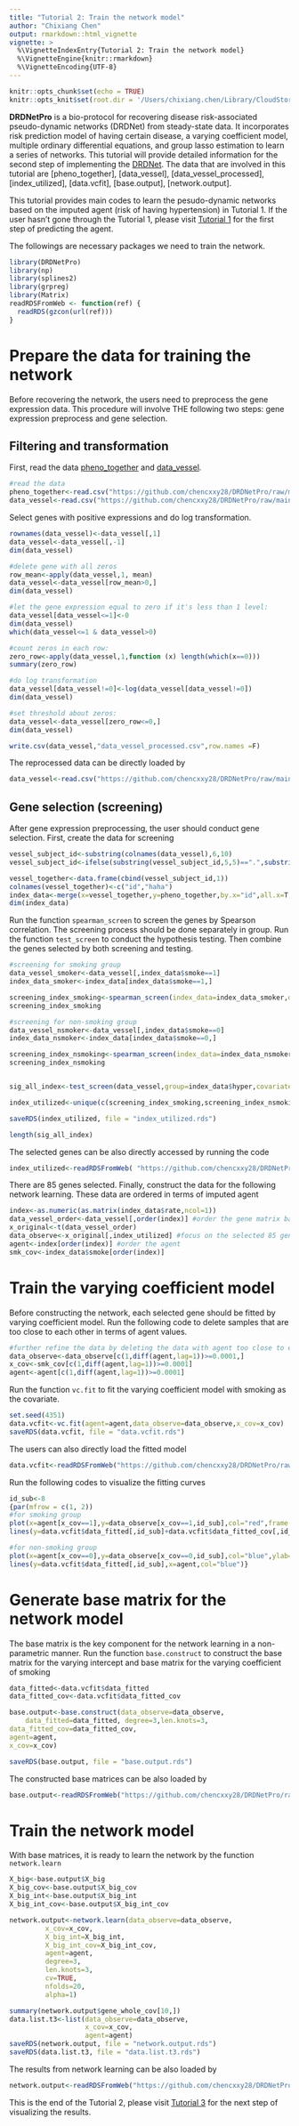 ```yaml
---
title: "Tutorial 2: Train the network model"
author: "Chixiang Chen"
output: rmarkdown::html_vignette
vignette: >
  %\VignetteIndexEntry{Tutorial 2: Train the network model}
  %\VignetteEngine{knitr::rmarkdown}
  %\VignetteEncoding{UTF-8}
---
```


```r
knitr::opts_chunk$set(echo = TRUE)
knitr::opts_knit$set(root.dir = '/Users/chixiang.chen/Library/CloudStorage/OneDrive-UniversityofMarylandSchoolofMedicine/packages/DRDNetPro/vignettes/data')
```

**DRDNetPro** is a bio-protocol for recovering disease risk-associated pseudo-dynamic networks (DRDNet) from steady-state data. It incorporates risk prediction model of having certain disease, a varying coefficient model, multiple ordinary differential equations, and group lasso estimation to learn a series of networks. This tutorial will provide detailed information for the second step of implementing the [DRDNet](https://academic.oup.com/bioinformatics/article-abstract/38/9/2481/6537533). The data that are involved in this tutorial are [pheno_together], [data_vessel], [data_vessel_processed], [index_utilized], [data.vcfit], [base.output], [network.output]. 

This tutorial provides main codes to learn the pesudo-dynamic networks based on the imputed agent (risk of having hypertension) in Tutorial 1. If the user hasn't gone through the Tutorial 1, please visit [Tutorial 1](https://chencxxy28.github.io/DRDNetPro/articles/web/Tutorial1.html) for the first step of predicting the agent. 

The followings are necessary packages we need to train the network.
```r
library(DRDNetPro)
library(np)
library(splines2)
library(grpreg)
library(Matrix)
readRDSFromWeb <- function(ref) {
  readRDS(gzcon(url(ref)))
}
```

# Prepare the data for training the network
Before recovering the network, the users need to preprocess the gene expression data. This procedure will involve THE following two steps: gene expression preprocess and gene selection.

## Filtering and transformation
First, read the data [pheno_together](https://github.com/chencxxy28/DRDNetPro/raw/main/vignettes/data/pheno_together.csv) and [data_vessel](https://github.com/chencxxy28/DRDNetPro/raw/main/vignettes/data/data_vessel.csv).
```r
#read the data
pheno_together<-read.csv("https://github.com/chencxxy28/DRDNetPro/raw/main/vignettes/data/pheno_together.csv") # phenotype data
data_vessel<-read.csv("https://github.com/chencxxy28/DRDNetPro/raw/main/vignettes/data/data_vessel.csv") # gene expression data
```

Select genes with positive expressions and do log transformation. 
```r
rownames(data_vessel)<-data_vessel[,1]
data_vessel<-data_vessel[,-1]
dim(data_vessel)

#delete gene with all zeros
row_mean<-apply(data_vessel,1, mean)
data_vessel<-data_vessel[row_mean>0,]
dim(data_vessel)

#let the gene expression equal to zero if it's less than 1 level:
data_vessel[data_vessel<=1]<-0
dim(data_vessel)
which(data_vessel<=1 & data_vessel>0)

#count zeros in each row:
zero_row<-apply(data_vessel,1,function (x) length(which(x==0)))
summary(zero_row)

#do log transformation
data_vessel[data_vessel!=0]<-log(data_vessel[data_vessel!=0])
dim(data_vessel)

#set threshold about zeros:
data_vessel<-data_vessel[zero_row<=0,]
dim(data_vessel)

write.csv(data_vessel,"data_vessel_processed.csv",row.names =F)
```

The reprocessed data can be directly loaded by
```r
data_vessel<-read.csv("https://github.com/chencxxy28/DRDNetPro/raw/main/vignettes/data/data_vessel_processed.csv") # read preprocessed gene expression data
```

## Gene selection (screening)
After gene expression preprocessing, the user should conduct gene selection. First, create the data for screening
```r
vessel_subject_id<-substring(colnames(data_vessel),6,10)
vessel_subject_id<-ifelse(substring(vessel_subject_id,5,5)==".",substring(vessel_subject_id,1,4),substring(vessel_subject_id,1,5))

vessel_together<-data.frame(cbind(vessel_subject_id,1))
colnames(vessel_together)<-c("id","haha")
index_data<-merge(x=vessel_together,y=pheno_together,by.x="id",all.x=T,sort=F)
dim(index_data)
```

Run the function `spearman_screen` to screen the genes by Spearson correlation. The screening process should be done separately in group. Run the function `test_screen` to conduct the hypothesis testing. Then combine the genes selected by both screening and testing.
```r
#screening for smoking group
data_vessel_smoker<-data_vessel[,index_data$smoke==1]
index_data_smoker<-index_data[index_data$smoke==1,]

screening_index_smoking<-spearman_screen(index_data=index_data_smoker,data_vessel=data_vessel_smoker,size=40)
screening_index_smoking

#screening for non-smoking group
data_vessel_nsmoker<-data_vessel[,index_data$smoke==0]
index_data_nsmoker<-index_data[index_data$smoke==0,]

screening_index_nsmoking<-spearman_screen(index_data=index_data_nsmoker,data_vessel=data_vessel_nsmoker,size=40)
screening_index_nsmoking


sig_all_index<-test_screen(data_vessel,group=index_data$hyper,covariate=index_data$smoke)

index_utilized<-unique(c(screening_index_smoking,screening_index_nsmoking,sig_all_index))

saveRDS(index_utilized, file = "index_utilized.rds")

length(sig_all_index)
```

The selected genes can be also directly accessed by running the code
```r
index_utilized<-readRDSFromWeb( "https://github.com/chencxxy28/DRDNetPro/raw/main/vignettes/data/index_utilized.rds")
```

There are 85 genes selected. Finally, construct the data for the following network learning. These data are ordered in terms of imputed agent
```r
index<-as.numeric(as.matrix(index_data$rate,ncol=1))
data_vessel_order<-data_vessel[,order(index)] #order the gene matrix based on the order of the agent
x_original<-t(data_vessel_order)
data_observe<-x_original[,index_utilized] #focus on the selected 85 gene expressions
agent<-index[order(index)] #order the agent
smk_cov<-index_data$smoke[order(index)]
```

# Train the varying coefficient model
Before constructing the network, each selected gene should be fitted by varying coefficient model. Run the following code to delete samples that are too close to each other in terms of agent values.
```r
#further refine the data by deleting the data with agent too close to each other, this step is highly recommended in practice. Here we set the threshod=0.0001
data_observe<-data_observe[c(1,diff(agent,lag=1))>=0.0001,]
x_cov<-smk_cov[c(1,diff(agent,lag=1))>=0.0001]
agent<-agent[c(1,diff(agent,lag=1))>=0.0001]
```

Run the function `vc.fit` to fit the varying coefficient model with smoking as the covariate.

```r
set.seed(4351)
data.vcfit<-vc.fit(agent=agent,data_observe=data_observe,x_cov=x_cov)
saveRDS(data.vcfit, file = "data.vcfit.rds")
```

The users can also directly load the fitted model
```r
data.vcfit<-readRDSFromWeb("https://github.com/chencxxy28/DRDNetPro/raw/main/vignettes/data/data.vcfit.rds")
```

Run the following codes to visualize the fitting curves
```r
id_sub<-8
{par(mfrow = c(1, 2))
#for smoking group
plot(x=agent[x_cov==1],y=data_observe[x_cov==1,id_sub],col="red",frame = FALSE,ylab="Expression",xlab="Agent",main="Smoking")
lines(y=data.vcfit$data_fitted[,id_sub]+data.vcfit$data_fitted_cov[,id_sub],x=agent,col="red")

#for non-smoking group
plot(x=agent[x_cov==0],y=data_observe[x_cov==0,id_sub],col="blue",ylab="Expression",xlab="Agent",main="Non-smoking")
lines(y=data.vcfit$data_fitted[,id_sub],x=agent,col="blue")}
```


# Generate base matrix for the network model
The base matrix is the key component for the network learning in a non-parametric manner. Run the function `base.construct` to construct the base matrix for the varying intercept and base matrix for the varying coefficient of smoking
```r
data_fitted<-data.vcfit$data_fitted
data_fitted_cov<-data.vcfit$data_fitted_cov

base.output<-base.construct(data_observe=data_observe,
    data_fitted=data_fitted, degree=3,len.knots=3,
data_fitted_cov=data_fitted_cov,
agent=agent,
x_cov=x_cov)

saveRDS(base.output, file = "base.output.rds")
```

The constructed base matrices can be also loaded by
```r
base.output<-readRDSFromWeb("https://github.com/chencxxy28/DRDNetPro/raw/main/vignettes/data/base.output.rds")
```

# Train the network model
With base matrices, it is ready to learn the network by the function `network.learn`
```r
X_big<-base.output$X_big
X_big_cov<-base.output$X_big_cov
X_big_int<-base.output$X_big_int
X_big_int_cov<-base.output$X_big_int_cov

network.output<-network.learn(data_observe=data_observe,
         x_cov=x_cov,
         X_big_int=X_big_int,
         X_big_int_cov=X_big_int_cov,
         agent=agent,
         degree=3,
         len.knots=3,
         cv=TRUE,
         nfolds=20,
         alpha=1)

summary(network.output$gene_whole_cov[10,])
data.list.t3<-list(data_observe=data_observe,
                   x_cov=x_cov,
                   agent=agent)
saveRDS(network.output, file = "network.output.rds")
saveRDS(data.list.t3, file = "data.list.t3.rds")
```

The results from network learning can be also loaded by
```r
network.output<-readRDSFromWeb("https://github.com/chencxxy28/DRDNetPro/raw/main/vignettes/data/network.output.rds")
```

This is the end of the Tutorial 2, please visit [Tutorial 3](https://chencxxy28.github.io/DRDNetPro/articles/web/Tutorial3.html) for the next step of visualizing the results. 
